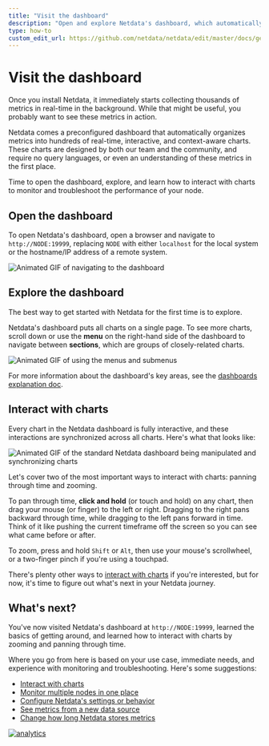 ```yaml
---
title: "Visit the dashboard"
description: "Open and explore Netdata's dashboard, which automatically organizes thousands of metrics into hundreds of real-time, interactive, and context-aware charts."
type: how-to
custom_edit_url: https://github.com/netdata/netdata/edit/master/docs/get-started/visit-dashboard.mdx
---
```


# Visit the dashboard

Once you install Netdata, it immediately starts collecting thousands of metrics in real-time in the background. While
that might be useful, you probably want to see these metrics in action.

Netdata comes a preconfigured dashboard that automatically organizes metrics into hundreds of real-time, interactive,
and context-aware charts. These charts are designed by both our team and the community, and require no query languages,
or even an understanding of these metrics in the first place.

Time to open the dashboard, explore, and learn how to interact with charts to monitor and troubleshoot the performance
of your node.

## Open the dashboard

To open Netdata's dashboard, open a browser and navigate to `http://NODE:19999`, replacing `NODE` with either
`localhost` for the local system or the hostname/IP address of a remote system.

![Animated GIF of navigating to the
dashboard](https://user-images.githubusercontent.com/1153921/80825153-abaec600-8b94-11ea-8b17-1b770a2abaa9.gif)

## Explore the dashboard

The best way to get started with Netdata for the first time is to explore. 

Netdata's dashboard puts all charts on a single page. To see more charts, scroll down or use the **menu** on the
right-hand side of the dashboard to navigate between **sections**, which are groups of closely-related charts. 

![Animated GIF of using the menus and
submenus](https://user-images.githubusercontent.com/1153921/80832425-7c528600-8ba1-11ea-8140-d0a17a62009b.gif)

For more information about the dashboard's key areas, see the [dashboards explanation
doc](/docs/dashboards/how-dashboards-work.mdx).

## Interact with charts

Every chart in the Netdata dashboard is fully interactive, and these interactions are synchronized across all charts.
Here's what that looks like:

![Animated GIF of the standard Netdata dashboard being manipulated and synchronizing
charts](https://user-images.githubusercontent.com/1153921/80839230-b034a800-8baf-11ea-9cb2-99c1e10f0f85.gif)

Let's cover two of the most important ways to interact with charts: panning through time and zooming.

To pan through time, **click and hold** (or touch and hold) on any chart, then drag your mouse (or finger) to the left
or right. Dragging to the right pans backward through time, while dragging to the left pans forward in time. Think of it
like pushing the current timeframe off the screen so you can see what came before or after.

To zoom, press and hold `Shift` or `Alt`, then use your mouse's scrollwheel, or a two-finger pinch if you're using a
touchpad.

There's plenty other ways to [interact with charts](/docs/dashboards/interact-charts.mdx) if you're interested, but
for now, it's time to figure out what's next in your Netdata journey.

## What's next?

You've now visited Netdata's dashboard at `http://NODE:19999`, learned the basics of getting around, and learned how to
interact with charts by zooming and panning through time.

Where you go from here is based on your use case, immediate needs, and experience with monitoring and troubleshooting.
Here's some suggestions:

- [Interact with charts](/docs/dashboards/interact-charts.mdx)
- [Monitor multiple nodes in one place](https://learn.netdata.cloud/docs/cloud)
- [Configure Netdata's settings or behavior](/docs/configure/nodes.md)
- [See metrics from a new data source](/docs/collect/how-collectors-work.md)
- [Change how long Netdata stores metrics](/docs/store/change-metrics-storage.md)

[![analytics](https://www.google-analytics.com/collect?v=1&aip=1&t=pageview&_s=1&ds=github&dr=https%3A%2F%2Fgithub.com%2Fnetdata%2Fnetdata&dl=https%3A%2F%2Fmy-netdata.io%2Fgithub%2Fdocs%2Fget-started%2Fvisit-dashboard&_u=MAC~&cid=5792dfd7-8dc4-476b-af31-da2fdb9f93d2&tid=UA-64295674-3)](<>)
